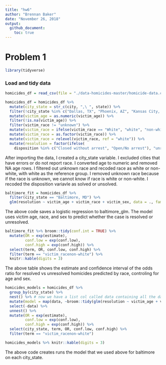 ```yaml
---
title: "hw6"
author: "Brennan Baker"
date: "November 26, 2018"
output:
  github_document:
    toc: true
---
```

# Problem 1

```r
library(tidyverse)
```

### Load and tidy data

```r
homicides_df = read_csv(file = "./data-homicides-master/homicide-data.csv")

homicides_df = homicides_df %>% 
  mutate(city_state = str_c(city, ",\ ", state)) %>% 
  filter(!city_state %in% c("Dallas, TX", "Phoenix, AZ", "Kansas City, MO", "Tulsa, AL")) %>% 
  mutate(victim_age = as.numeric(victim_age)) %>% 
  filter(!is.na(victim_age)) %>% 
  filter(victim_race != "unknown") %>% 
  mutate(victim_race = ifelse(victim_race == "White", "white", "non-white")) %>% 
  mutate(victim_race = as.factor(victim_race)) %>% 
  mutate(victim_race = relevel(victim_race, ref = "white")) %>% 
  mutate(resolution = factor(ifelse(
    disposition %in% c("Closed without arrest", "Open/No arrest"), "unresolved", "resolved")))
```

After importing the data, I created a city_state variable. I excluded cities that have errors or do not report race. I converted age to numeric and removed NA age rows. I filtered out unknown race and recoded race as white or non-white, with white as the reference group. I removed unknown race because if the race is unknown, we cannot know if race is white or non-white. I recoded the disposition variavle as solved or unsolved. 

```r
baltimore_fit = homicides_df %>%
  filter(city_state == "Baltimore, MD") %>% 
  glm(resolution ~ victim_age + victim_race + victim_sex, data = ., family = binomial())
```

The above code saves a logistic regression to baltimore_glm. The model uses victim age, race, and sex to predict whether the case is resolved or unresolved.

```r
baltimore_fit %>% broom::tidy(conf.int = TRUE) %>% 
  mutate(OR = exp(estimate),
         conf.low = exp(conf.low),
         conf.high = exp(conf.high)) %>% 
  select(term, OR, conf.low, conf.high) %>% 
  filter(term == "victim_racenon-white") %>% 
  knitr::kable(digits = 3)
```

The above table shows the estimate and confidence interval of the odds ratio for resolved vs unresolved homicides predicted by race, controling for age and sex.

```r
homicides_models = homicides_df %>% 
  group_by(city_state) %>% 
  nest() %>% # now we have a list col called data containing all the data for each city state
  mutate(model = map(data, ~broom::tidy(glm(resolution ~ victim_age + victim_race + victim_sex, data = ., family = binomial()), conf.int = TRUE))) %>%
  select(-data) %>% 
  unnest() %>%
  mutate(OR = exp(estimate),
         conf.low = exp(conf.low),
         conf.high = exp(conf.high)) %>% 
  select(city_state, term, OR, conf.low, conf.high) %>%
  filter(term == "victim_racenon-white")

homicides_models %>% knitr::kable(digits = 3)
```

The above code creates runs the model that we used above for baltimore on each city_state.
